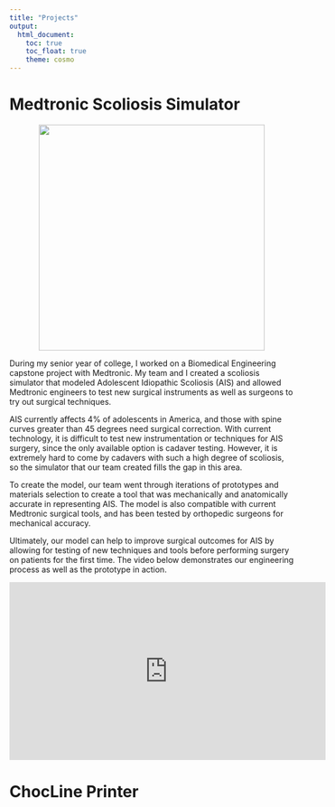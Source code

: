 ```yaml
---
title: "Projects"
output: 
  html_document:
    toc: true
    toc_float: true
    theme: cosmo
---
```


# Medtronic Scoliosis Simulator
<center>
<img src="./files/IMG_5405.jpg" height="400" width="auto">
</center>

During my senior year of college, I worked on a Biomedical Engineering capstone project with Medtronic. My team and I created a scoliosis simulator that modeled Adolescent Idiopathic Scoliosis (AIS) and allowed Medtronic engineers to test new surgical instruments as well as surgeons to try out surgical techniques. 

AIS currently affects 4% of adolescents in America, and those with spine curves greater than 45 degrees need surgical correction. With current technology, it is difficult to test new instrumentation or techniques for AIS surgery, since the only available option is cadaver testing. However, it is extremely hard to come by cadavers with such a high degree of scoliosis, so the simulator that our team created fills the gap in this area.

To create the model, our team went through iterations of prototypes and materials selection to create a tool that was mechanically and anatomically accurate in representing AIS. The model is also compatible with current Medtronic surgical tools, and has been tested by orthopedic surgeons for mechanical accuracy.

Ultimately, our model can help to improve surgical outcomes for AIS by allowing for testing of new techniques and tools before performing surgery on patients for the first time. The video below demonstrates our engineering process as well as the prototype in action.

<center>
<iframe src="https://www.youtube.com/embed/1rs4q47CEg0" width="560" height="315" frameborder="0" allow="accelerometer; autoplay; encrypted-media; gyroscope; picture-in-picture" allowfullscreen></iframe>
</center>

# ChocLine Printer